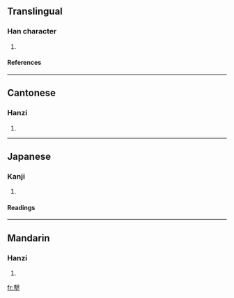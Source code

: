 ==Translingual==
===Han character===
{{Han char|rn=32|rad=土|as=13|sn=16|four=5710<sub>4</sub>|canj=十水土 (JEG)}}
# {{defn|Han|sort=土13}}
====References====
{{Han ref|kx=0239.310|dkj=05506|dj=0479.200|hdz=10490.150|uh=58BC|ud=22716|bh=E94F|bd=59727}}
----
==Cantonese==
===Hanzi===
{{yue-hanzi|jyut=|y=gik1}}
# {{defn|Cantonese}}
----
==Japanese==
===Kanji===
{{ja-kanji|grade=|rs=土13}}
# {{defn|Japanese}} 
====Readings====
{{ja-readings|on=[[けき]] (keki), [[きゃく]] (kyaku)|kun=}}
----
==Mandarin==
===Hanzi===
{{cmn-hanzi|pin=[[jī]] (ji1)|wg=chi<sup>1</sup>}}
# {{defn|Mandarin}}

[[fr:墼]]